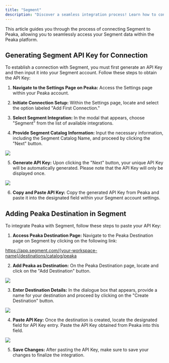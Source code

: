 ```yaml
---
title: "Segment"
description: "Discover a seamless integration process! Learn how to connect Segment to Peaka effortlessly for streamlined transactions."
---
```


This article guides you through the process of connecting Segment to Peaka, allowing you to seamlessly access your Segment data within the Peaka platform.


## Generating Segment API Key for Connection 

To establish a connection with Segment, you must first generate an API Key and then input it into your Segment account. Follow these steps to obtain the API Key:

1. **Navigate to the Settings Page on Peaka:**
Access the Settings page within your Peaka account.

2. **Initiate Connection Setup:**
Within the Settings page, locate and select the option labeled "Add First Connection."

3. **Select Segment Integration:**
In the modal that appears, choose "Segment" from the list of available integrations.

4. **Provide Segment Catalog Information:**
Input the necessary information, including the Segment Catalog Name, and proceed by clicking the "Next" button.

<img src="images/integrations/segment-1.png" />

5. **Generate API Key:**
Upon clicking the "Next" button, your unique API Key will be automatically generated. Please note that the API Key will only be displayed once.

<img src="images/integrations/segment-2.png" />

6. **Copy and Paste API Key:**
Copy the generated API Key from Peaka and paste it into the designated field within your Segment account settings.


## Adding Peaka Destination in Segment

To integrate Peaka with Segment, follow these steps to paste your API Key:

1. **Access Peaka Destination Page:**
Navigate to the Peaka Destination page on Segment by clicking on the following link:

https://app.segment.com/{your-workspace-name}/destinations/catalog/peaka

2. **Add Peaka as Destination:**
On the Peaka Destination page, locate and click on the "Add Destination" button.

<img src="images/integrations/segment-3.png" />

3. **Enter Destination Details:**
In the dialogue box that appears, provide a name for your destination and proceed by clicking on the "Create Destination" button.

<img src="images/integrations/segment-4.png" />

4. **Paste API Key:**
Once the destination is created, locate the designated field for API Key entry. Paste the API Key obtained from Peaka into this field.

<img src="images/integrations/segment-5.png" />

5. **Save Changes:**
After pasting the API Key, make sure to save your changes to finalize the integration.
